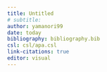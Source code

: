 ```yaml
---
title: Untitled
# subtitle: 
author: yamanori99
date: today
bibliography: bibliography.bib
csl: csl/apa.csl
link-citations: true
editor: visual
---
```

